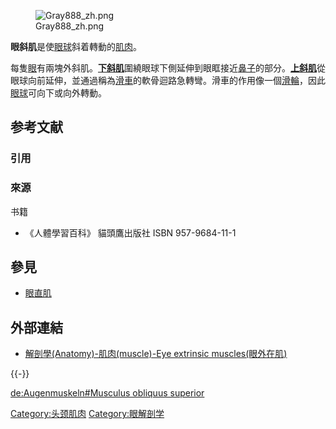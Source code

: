 [[File:Gray888_zh.png|thumb]]

'''眼斜肌'''是使[[眼球|眼球]]斜着轉動的[[肌肉|肌肉]]。

每隻[[眼|眼]]有兩塊外斜肌。'''[[下斜肌|下斜肌]]'''圍繞眼球下側延伸到眼眶接近[[鼻子|鼻子]]的部分。'''[[上斜肌|上斜肌]]'''從眼球向前延伸，並通過稱為[[滑車|滑車]]的軟骨迴路急轉彎。滑車的作用像一個[[滑輪|滑輪]]，因此[[眼球|眼球]]可向下或向外轉動。

== 参考文献 ==
=== 引用 ===
{{Reflist}}

=== 來源 ===
; 书籍
* 《人體學習百科》 貓頭鷹出版社 ISBN 957-9684-11-1

== 參見 ==
* [[眼直肌|眼直肌]]

== 外部連結 ==
* [http://smallcollation.blogspot.com/2013/02/anatomy-muscle-eye-extrinsic-muscles.html 解剖學(Anatomy)-肌肉(muscle)-Eye extrinsic muscles(眼外在肌)] {{Wayback|url=http://smallcollation.blogspot.com/2013/02/anatomy-muscle-eye-extrinsic-muscles.html |date=20160305061231 }}

{{-}}
{{muscle-stub}}

[[Category:头颈肌肉|Category:头颈肌肉]]
[[Category:眼解剖学|Category:眼解剖学]]

[[de:Augenmuskeln#Musculus_obliquus_superior|de:Augenmuskeln#Musculus obliquus superior]]

{{Muscle-stub}}